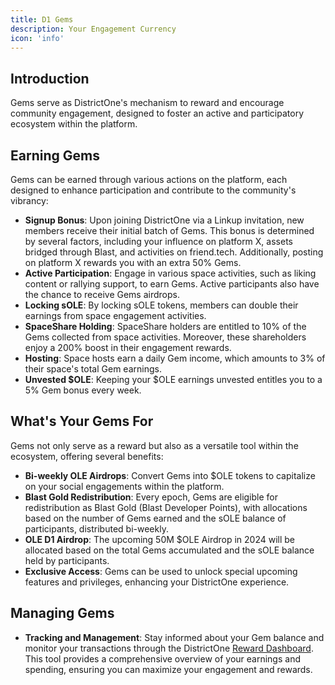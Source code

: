 ```yaml
---
title: D1 Gems
description: Your Engagement Currency
icon: 'info'
---
```


## Introduction

Gems serve as DistrictOne's mechanism to reward and encourage community engagement, designed to foster an active and participatory ecosystem within the platform.

## Earning Gems

Gems can be earned through various actions on the platform, each designed to enhance participation and contribute to the community's vibrancy:

- **Signup Bonus**: Upon joining DistrictOne via a Linkup invitation, new members receive their initial batch of Gems. This bonus is determined by several factors, including your influence on platform X, assets bridged through Blast, and activities on friend.tech. Additionally, posting on platform X rewards you with an extra 50% Gems.
- **Active Participation**: Engage in various space activities, such as liking content or rallying support, to earn Gems. Active participants also have the chance to receive Gems airdrops.
- **Locking sOLE**: By locking sOLE tokens, members can double their earnings from space engagement activities.
- **SpaceShare Holding**: SpaceShare holders are entitled to 10% of the Gems collected from space activities. Moreover, these shareholders enjoy a 200% boost in their engagement rewards.
- **Hosting**: Space hosts earn a daily Gem income, which amounts to 3% of their space's total Gem earnings.
- **Unvested $OLE**: Keeping your $OLE earnings unvested entitles you to a 5% Gem bonus every week.

## What's Your Gems For

Gems not only serve as a reward but also as a versatile tool within the ecosystem, offering several benefits:

- **Bi-weekly OLE Airdrops**: Convert Gems into $OLE tokens to capitalize on your social engagements within the platform.
- **Blast Gold Redistribution**: Every epoch, Gems are eligible for redistribution as Blast Gold (Blast Developer Points), with allocations based on the number of Gems earned and the sOLE balance of participants, distributed bi-weekly.
- **OLE D1 Airdrop**: The upcoming 50M $OLE Airdrop in 2024 will be allocated based on the total Gems accumulated and the sOLE balance held by participants.
- **Exclusive Access**: Gems can be used to unlock special upcoming features and privileges, enhancing your DistrictOne experience.

## Managing Gems

- **Tracking and Management**: Stay informed about your Gem balance and monitor your transactions through the DistrictOne [Reward Dashboard](https://districtone.io/reward). This tool provides a comprehensive overview of your earnings and spending, ensuring you can maximize your engagement and rewards.


